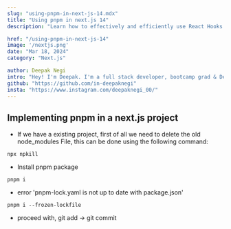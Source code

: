 ```yaml
---
slug: "using-pnpm-in-next-js-14.mdx"
title: "Using pnpm in next.js 14"
description: "Learn how to effectively and efficiently use React Hooks in your projects to improve the performance and scalability of your applications."

href: "/using-pnpm-in-next-js-14"
image: '/nextjs.png'
date: "Mar 18, 2024"
category: "Next.js"

author: Deepak Negi
intro: "Hey! I'm Deepak. I'm a full stack developer, bootcamp grad & Dev."
github: "https://github.com/in-deepaknegi"
insta: "https://www.instagram.com/deepaknegi_00/"
---
```


## Implementing pnpm in a next.js project

* If we have a existing project, first of all we need to delete the old node_modules File, this can be done using the following command:

```tsx
npx npkill
```

* Install pnpm package
```tsx
pnpm i 
```

* error 'pnpm-lock.yaml is not up to date with package.json'
```tsx
pnpm i --frozen-lockfile
```

* proceed with, git add -> git commit